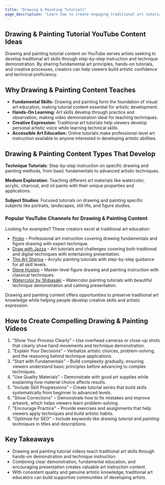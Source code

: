 ```yaml
---
title: "Drawing & Painting Tutorials"
page_description: "Learn how to create engaging traditional art tutorial content for YouTube—covering drawing techniques, painting methods, and artistic skill development."
---
```


## Drawing & Painting Tutorial YouTube Content Ideas

Drawing and painting tutorial content on YouTube serves artists seeking to develop traditional art skills through step-by-step instruction and technique demonstration. By sharing fundamental art principles, hands-on tutorials, and creative processes, creators can help viewers build artistic confidence and technical proficiency.

## Why Drawing & Painting Content Teaches

- **Fundamental Skills:** Drawing and painting form the foundation of visual art education, making tutorial content essential for artistic development.
- **Hands-On Learning:** Art skills develop through practice and observation, making video demonstration ideal for teaching techniques.
- **Creative Expression:** Traditional art tutorials help viewers develop personal artistic voice while learning technical skills.
- **Accessible Art Education:** Online tutorials make professional-level art instruction available to anyone interested in developing artistic abilities.

## Drawing & Painting Content Types That Develop

**Technique Tutorials**: Step-by-step instruction on specific drawing and painting methods, from basic fundamentals to advanced artistic techniques.

**Medium Exploration**: Teaching different art materials like watercolor, acrylic, charcoal, and oil paints with their unique properties and applications.

**Subject Studies**: Focused tutorials on drawing and painting specific subjects like portraits, landscapes, still life, and figure studies.

### Popular YouTube Channels for Drawing & Painting Content

Looking for examples? These creators excel at traditional art education:
- [Proko](https://www.youtube.com/@ProkoTV) – Professional art instruction covering drawing fundamentals and figure drawing with expert technique.
- [Draw with Jazza](https://www.youtube.com/@Draw) – Art tutorials and challenges covering both traditional and digital techniques with entertaining presentation.
- [The Art Sherpa](https://www.youtube.com/@TheArtSherpa) – Acrylic painting tutorials with step-by-step guidance for all skill levels.
- [Steve Huston](https://www.youtube.com/@SteveHuston) – Master-level figure drawing and painting instruction with classical techniques.
- [Watercolor by Shibasaki](https://www.youtube.com/@WatercolorbyShibasaki) – Watercolor painting tutorials with beautiful technique demonstration and calming presentation.

Drawing and painting content offers opportunities to preserve traditional art knowledge while helping people develop creative skills and artistic expression.

## How to Create Compelling Drawing & Painting Videos

1. "Show Your Process Clearly" – Use overhead cameras or close-up shots that clearly show hand movements and technique demonstration.
2. "Explain Your Decisions" – Verbalize artistic choices, problem-solving, and the reasoning behind technique applications.
3. "Start with Fundamentals" – Build complexity gradually, ensuring viewers understand basic principles before advancing to complex techniques.
4. "Use Quality Materials" – Demonstrate with good art supplies while explaining how material choice affects results.
5. "Include Skill Progressions" – Create tutorial series that build skills systematically from beginner to advanced levels.
6. "Show Corrections" – Demonstrate how to fix mistakes and improve artwork, which helps viewers learn problem-solving.
7. "Encourage Practice" – Provide exercises and assignments that help viewers apply techniques and build artistic habits.
8. "Optimize for SEO" – Include keywords like *drawing tutorial* and *painting techniques* in titles and descriptions.

## Key Takeaways

- Drawing and painting tutorial videos teach traditional art skills through hands-on demonstration and technique instruction.
- Combining clear demonstration, fundamental education, and encouraging presentation creates valuable art instruction content.
- With consistent quality and genuine artistic knowledge, traditional art educators can build supportive communities of developing artists.
